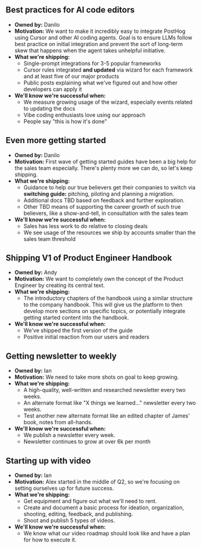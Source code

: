 ## Best practices for AI code editors

- **Owned by:** Danilo
- **Motivation:** We want to make it incredibly easy to integrate PostHog using Cursor and other AI coding agents. Goal is to ensure LLMs follow best practice on initial integration and prevent the sort of long-term skew that happens when the agent takes unhelpful initiative.
- **What we're shipping:**
  - Single-prompt integrations for 3-5 popular frameworks
  - Cursor rules integrated **and updated** via wizard for each framework and at least five of our major products
  - Public posts explaining what we've figured out and how other developers can apply it
- **We'll know we're successful when:**
  - We measure growing usage of the wizard, especially events related to updating the docs
  - Vibe coding enthusiasts love using our approach
  - People say "this is how it's done"

## Even more getting started

- **Owned by:** Danilo
- **Motivation:** First wave of getting started guides have been a big help for the sales team especially. There's plenty more we can do, so let's keep shipping.
- **What we're shipping:**
  - Guidance to help our true believers get their companies to switch via **switching guide:** pitching, piloting and planning a migration. 
  - Additional docs TBD based on feedback and further exploration.
  - Other TBD means of supporting the career growth of such true believers, like a show-and-tell, in consultation with the sales team
- **We'll know we're successful when:**
  - Sales has less work to do relative to closing deals
  - We see usage of the resources we ship by accounts smaller than the sales team threshold

## Shipping V1 of Product Engineer Handbook

- **Owned by:** Andy
- **Motivation:** We want to completely own the concept of the Product Engineer by creating its central text.
- **What we're shipping:**
  - The introductory chapters of the handbook using a similar structure to the company handbook. This will give us the platform to then develop more sections on specific topics, or potentially integrate getting started content into the handbook.
- **We'll know we're successful when:**
  - We've shipped the first version of the guide
  - Positive initial reaction from our users and readers

## Getting newsletter to weekly

- **Owned by:** Ian
- **Motivation:** We need to take more shots on goal to keep growing.
- **What we're shipping:**
  - A high-quality, well-written and researched newsletter every two weeks. 
  - An alternate format like "X things we learned..." newsletter every two weeks.
  - Test another new alternate format like an edited chapter of James' book, notes from all-hands.
- **We'll know we're successful when:**
  - We publish a newsletter every week.
  - Newsletter continues to grow at over 6k per month

## Starting up with video

- **Owned by:** Ian
- **Motivation:** Alex started in the middle of Q2, so we're focusing on setting ourselves up for future success.
- **What we're shipping:**
  - Get equipment and figure out what we'll need to rent.
  - Create and document a basic process for ideation, organization, shooting, editing, feedback, and publishing.
  - Shoot and publish 5 types of videos.
- **We'll know we're successful when:**
  - We know what our video roadmap should look like and have a plan for how to execute it.
